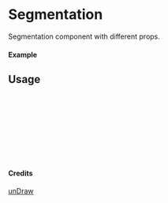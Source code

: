 
<Meta of={Segmentation} title="unDraw/Segmentation" />

# Segmentation

Segmentation component with different props.

#### Example

<Canvas of={Segmentation.Primary} />

## Usage

```ts
import { Segmentation } from "yadl-ui";

const Example = () => {
  return (
      <Segmentation />
  );
};

export default Example;
```

#### Credits
[unDraw](https://undraw.co/illustrations)
